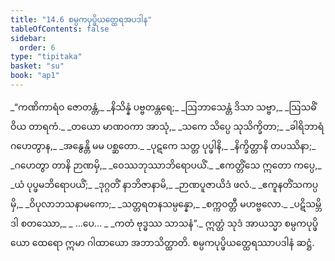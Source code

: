 ```yaml
---
title: "14.6 စမ္ပကပုပ္ဖိယတ္ထေရအပဒါန"
tableOfContents: false
sidebar:
  order: 6
type: "tipitaka"
basket: "su"
book: "ap1"
---
```



<DynamicBreadcrumb />

<Division number="41" book="ap1" e="ch" v="20" p="184">

<Paragraph number="2232" type="verses" book="ap1">
_“ကဏိကာရံဝ ဇောတန္တံ,_  
_နိသိန္နံ ပဗ္ဗတန္တရေ;_  
_ဩဘာသေန္တံ ဒိသာ သဗ္ဗာ,_  
_ဩသဓိံ ဝိယ တာရကံ._  

</Paragraph>

</Division>
<Division number="42" book="ap1" e="ch" v="20" p="184">

<Paragraph number="2233" type="verses" book="ap1">
_တယော မာဏဝကာ အာသုံ,_  
_သကေ သိပ္ပေ သုသိက္ခိတာ;_  
_ခါရိဘာရံ ဂဟေတွာန,_  
_အနွေန္တိ မမ ပစ္ဆတော._  

</Paragraph>

</Division>
<Division number="43" book="ap1" e="ch" v="20" p="184">

<Paragraph number="2234" type="verses" book="ap1">
_ပုဋကေ သတ္တ ပုပ္ဖါနိ,_  
_နိက္ခိတ္တာနိ တပဿိနာ;_  
_ဂဟေတွာ တာနိ ဉာဏမှိ,_  
_ဝေဿဘုဿာဘိရောပယိံ._  

</Paragraph>

</Division>
<Division number="44" book="ap1" e="ch" v="20" p="184">

<Paragraph number="2235" type="verses" book="ap1">
_ဧကတ္တိံသေ ဣတော ကပ္ပေ,_  
_ယံ ပုပ္ဖမဘိရောပယိံ;_  
_ဒုဂ္ဂတိံ နာဘိဇာနာမိ,_  
_ဉာဏပူဇာယိဒံ ဖလံ._  

</Paragraph>

</Division>
<Division number="45" book="ap1" e="ch" v="20" p="184">

<Paragraph number="2236" type="verses" book="ap1">
_ဧကူနတိံသကပ္ပမှိ,_  
_ဝိပုလာဘသနာမကော;_  
_သတ္တရတနသမ္ပန္နော,_  
_စက္ကဝတ္တီ မဟဗ္ဗလော._  

</Paragraph>

</Division>
<Division number="46" book="ap1" e="ch" v="20" p="184">

<Paragraph number="2237" type="verses" book="ap1">
_ပဋိသမ္ဘိဒါ စတဿော,_  
_ …ပေ… _  
_ကတံ ဗုဒ္ဓဿ သာသနံ”._  

</Paragraph>

<Paragraph number="2238" book="ap1">
ဣတ္ထံ သုဒံ အာယသ္မာ စမ္ပကပုပ္ဖိယော ထေရော ဣမာ ဂါထာယော အဘာသိတ္ထာတိ.

</Paragraph>
</Division>

<Paragraph number="2239" type="center" book="ap1">
စမ္ပကပုပ္ဖိယတ္ထေရဿာပဒါနံ ဆဋ္ဌံ.
</Paragraph>